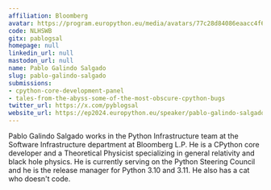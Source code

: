 ```yaml
---
affiliation: Bloomberg
avatar: https://program.europython.eu/media/avatars/77c28d84086eaacc4f606416ea70434d_iz2nSan.jpg
code: NLHSWB
gitx: pablogsal
homepage: null
linkedin_url: null
mastodon_url: null
name: Pablo Galindo Salgado
slug: pablo-galindo-salgado
submissions:
- cpython-core-development-panel
- tales-from-the-abyss-some-of-the-most-obscure-cpython-bugs
twitter_url: https://x.com/pyblogsal
website_url: https://ep2024.europython.eu/speaker/pablo-galindo-salgado
---
```


Pablo Galindo Salgado works in the Python Infrastructure team at the Software Infrastructure department at Bloomberg L.P. He is a CPython core developer and a Theoretical Physicist specializing in general relativity and black hole physics. He is currently serving on the Python Steering Council and he is the release manager for Python 3.10 and 3.11. He also has a cat who doesn't code.
